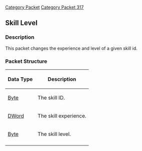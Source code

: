[[Category Packet]]
[[Category Packet 317]]
{{packet|name=Skill level|description=Changes the experience and level of a given skill id.|opcode=134|type=Fixed|length=6|revision=317}}
== Skill Level ==

=== Description ===

This packet changes the experience and level of a given skill id.

=== Packet Structure ===
{|border=2
! Data Type
! Description
|-
| [[Data Types#Byte|Byte]]
| The skill ID.
|-
| [[Data Types#DWord|DWord]]
| The skill experience.
|-
| [[Data Types#Byte|Byte]]
| The skill level.
|-
|}